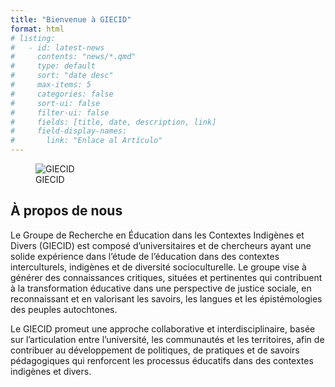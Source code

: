 ```yaml
---
title: "Bienvenue à GIECID"
format: html
# listing:
#   - id: latest-news
#     contents: "news/*.qmd"
#     type: default
#     sort: "date desc"
#     max-items: 5
#     categories: false
#     sort-ui: false
#     filter-ui: false
#     fields: [title, date, description, link]
#     field-display-names:
#       link: "Enlace al Artículo"
---
```


::: {.group-photo}
![GIECID](./assets/groupphoto.jpg "Foto del Grupo")
:::

## À propos de nous

Le Groupe de Recherche en Éducation dans les Contextes Indigènes et Divers (GIECID) est composé d'universitaires et de chercheurs ayant une solide expérience dans l'étude de l'éducation dans des contextes interculturels, indigènes et de diversité socioculturelle. Le groupe vise à générer des connaissances critiques, situées et pertinentes qui contribuent à la transformation éducative dans une perspective de justice sociale, en reconnaissant et en valorisant les savoirs, les langues et les épistémologies des peuples autochtones.

Le GIECID promeut une approche collaborative et interdisciplinaire, basée sur l'articulation entre l'université, les communautés et les territoires, afin de contribuer au développement de politiques, de pratiques et de savoirs pédagogiques qui renforcent les processus éducatifs dans des contextes indigènes et divers.

<!-- ## Últimas Noticias

::: {#latest-news}
::: -->

